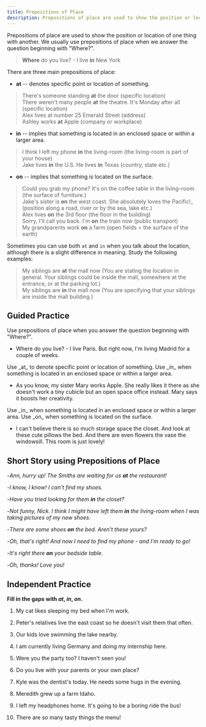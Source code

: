 ```yaml
---
title: Prepositions of Place
description: Prepositions of place are used to show the position or location of one thing with another
---
```


Prepositions of place are used to show the position or location of one thing with another. We usually use prepositions of place when we answer the question beginning with "Where?".

> **Where** do you live? - I live **in** New York

There are three main prepositions of place:

- **at** -- denotes specific point or location of something.

> There's someone standing **at** the door (specific location)  
> There weren't many people **at** the theatre. It's Monday after all (specific location)  
> Alex lives at number 25 Emerald Street (address)  
> Ashley works **at** Apple (company or workplace)

- **in** -- implies that something is located in an enclosed space or within a larger area.

> I think I left my phone **in** the living-room (the living-room is part of your house)  
> Jake lives **in** the U.S. He lives **in** Texas (country, state etc.)

- **on** -- implies that something is located on the surface.

> Could you grab my phone? It's on the coffee table in the living-room (the surface of furniture.)  
> Jake's sister is **on** the west coast. She absolutely loves the Pacific!\_ (position along a road, river or by the sea, lake etc.)  
> Alex lives **on** the 3rd floor (the floor in the building)  
> Sorry, I'll call you back. I'm **on** the train now (public transport)  
> My grandparents work **on** a farm (open fields = the surface of the earth)

Sometimes you can use both `at` and `in` when you talk about the location, although there is a slight difference in meaning. Study the following examples:

> My siblings are **at** the mall now (You are stating the location in general. Your sibilngs could be inside the mall, somewhere at the entrance, or at the parking lot.)  
> My siblings are **in** the mall now (You are specifying that your siblings are inside the mall building.)

## Guided Practice

<Callout type="success">
  Use prepositions of place when you answer the question beginning with "Where?".
</Callout>

- Where do you live? - I live <Blank /> Paris. But right now, I'm living <Blank /> Madrid for a couple of weeks. <Tooltip content="I live in Paris. But right now I'm living in Madrid for a couple of weeks." />

<Callout type="success">
  Use _at_ to denote specific point or location of something. Use _in_ when something is
  located in an enclosed space or within a larger area.
</Callout>

- As you know, my sister Mary works <Blank /> Apple. She really likes it there as she doesn't work <Blank /> a tiny cubicle but <Blank /> an open space office instead. Mary says it boosts her creativity. <Tooltip content="As you know, my sister Mary works at Apple. She really likes it there as she doesn't work in a tiny cubicle but in an open space office instead." />

<Callout type="success">
  Use _in_ when something is located in an enclosed space or within a larger area. Use
  _on_ when something is located on the surface.
</Callout>

- I can't believe there is so much storage space <Blank /> the closet. And look at these cute pillows <Blank /> the bed. And there are even flowers <Blank /> the vase <Blank /> the windowsill. This room is just lovely! <Tooltip content="I can't believe there is so much storage space in the closet. And look at these cute pillows on the bed. And there are even flowers in the vase on the windowsill." />

## Short Story using Prepositions of Place

-_Ann, hurry up! The Smiths are waiting for us **at** the restaurant!_

-_I know, I know! I can't find my shoes._

-_Have you tried looking for them **in** the closet?_

-_Not funny, Nick. I think I might have left them **in** the living-room when I was taking pictures of my new shoes._

-_There are some shoes **on** the bed. Aren't these yours?_

-_Oh, that's right! And now I need to find my phone - and I'm ready to go!_

-_It's right there **on** your bedside table._

-_Oh, thanks! Love you!_

## Independent Practice

**Fill in the gaps with _at_, _in_, _on_.**

1. My cat likes sleeping <Blank /> my bed when I'm <Blank /> work. <Tooltip content="My cat likes sleeping on my bed when I'm at work." />

2. Peter's relatives live <Blank /> the east coast so he doesn't visit them that often. <Tooltip content="on" />

3. Our kids love swimming <Blank /> the lake nearby. <Tooltip content="in" />

4. I am currently living <Blank /> Germany and doing my internship here. <Tooltip content="in" />

5. Were you <Blank /> the party too? I haven't seen you! <Tooltip content="at" />

6. Do you live with your parents or <Blank /> your own place? <Tooltip content="at" />

7. Kyle was <Blank /> the dentist's today. He needs some hugs in the evening. <Tooltip content="at" />

8. Meredith grew up <Blank /> a farm <Blank /> Idaho. <Tooltip content="Meredith grew up on a farm in Idaho" />

9. I left my headphones <Blank /> home. It's going to be a boring ride <Blank /> the bus! <Tooltip content="I left my headphones at home. It's going to be a boring ride in the bus!" />

10. There are so many tasty things <Blank /> the menu! <Tooltip content="on" />
